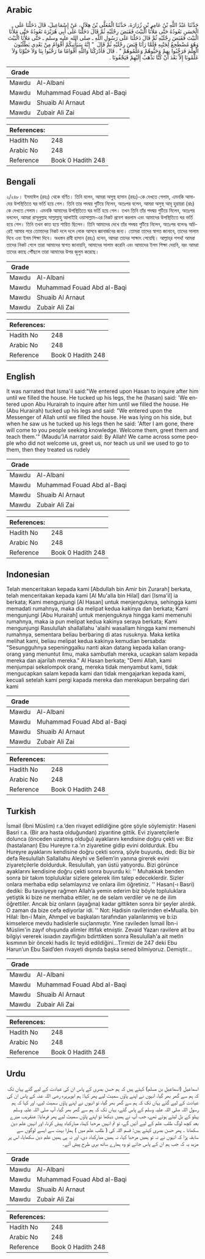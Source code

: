 ## Arabic


<div dir="rtl" lang="ar" style={{fontSize:'larger',backgroundColor:'#f8f9fa',padding:20}}>
حَدَّثَنَا عَبْدُ اللَّهِ بْنُ عَامِرِ بْنِ زُرَارَةَ، حَدَّثَنَا الْمُعَلَّى بْنُ هِلاَلٍ، عَنْ إِسْمَاعِيلَ، قَالَ دَخَلْنَا عَلَى الْحَسَنِ نَعُودُهُ حَتَّى مَلأْنَا الْبَيْتَ فَقَبَضَ رِجْلَيْهِ ثُمَّ قَالَ دَخَلْنَا عَلَى أَبِي هُرَيْرَةَ نَعُودُهُ حَتَّى مَلأْنَا الْبَيْتَ فَقَبَضَ رِجْلَيْهِ ثُمَّ قَالَ دَخَلْنَا عَلَى رَسُولِ اللَّهِ ـ صلى الله عليه وسلم ـ حَتَّى مَلأْنَا الْبَيْتَ وَهُوَ مُضْطَجِعٌ لِجَنْبِهِ فَلَمَّا رَآنَا قَبَضَ رِجْلَيْهِ ثُمَّ قَالَ ‏ "‏ إِنَّهُ سَيَأْتِيكُمْ أَقْوَامٌ مِنْ بَعْدِي يَطْلُبُونَ الْعِلْمَ فَرَحِّبُوا بِهِمْ وَحَيُّوهُمْ وَعَلِّمُوهُمْ ‏"‏ ‏.‏ قَالَ فَأَدْرَكْنَا وَاللَّهِ أَقْوَامًا مَا رَحَّبُوا بِنَا وَلاَ حَيَّوْنَا وَلاَ عَلَّمُونَا إِلاَّ بَعْدَ أَنْ كُنَّا نَذْهَبُ إِلَيْهِمْ فَيَجْفُونَا ‏.‏
</div>
<div style={{backgroundColor:'#f8f9fa',padding:20, marginBottom: 10}}><table> <thead> <tr> <th>Grade</th> <th></th> </tr> </thead> <tbody> <tr><td>Mawdu</td><td>Al-Albani</td></tr><tr><td>Mawdu</td><td>Muhammad Fouad Abd al-Baqi</td></tr><tr><td>Mawdu</td><td>Shuaib Al Arnaut</td></tr><tr><td>Mawdu</td><td>Zubair Ali Zai</td></tr></tbody></table><table> <thead> <tr> <th>References:</th> <th></th> </tr> </thead> <tbody><tr><td>Hadith No</td><td>248</td></tr><tr><td>Arabic No</td><td>248</td></tr><tr><td>Reference</td><td>Book 0 Hadith 248</td></tr></tbody></table></div>

## Bengali


<div dir="ltr" lang="bn" style={{fontSize:'larger',backgroundColor:'#f8f9fa',padding:20}}>
২/২৪৮। ইসমাঈল (রহঃ) থেকে বর্ণিত। তিনি বলেন, আমরা অসুস্থ হাসান (রহঃ)-কে দেখতে গেলাম, এমনকি আমাদের উপস্থিতিতে ঘর ভর্তি হয়ে গেল। তিনি তার পদদ্বয় গুটিয়ে নিলেন, অতঃপর বলেন, আমরা অসুস্থ আবূ হুরায়রা (রাঃ) কে দেখতে গেলাম। এমনকি আমাদের উপস্থিতিতে ঘর ভর্তি হয়ে গেল। তখন তিনি তাঁর পদদ্বয় গুটিয়ে নিলেন, অতঃপর বললেন, আমরা রাসূলুল্লাহ সাল্লাল্লাহু আলাইহি ওয়াসাল্লাম-এর নিকট প্রবেশ করলাম এবং আমাদের উপস্থিতিতে ঘর ভর্তি হয়ে গেল। তিনি তখন কাত হয়ে শায়িত ছিলেন। তিনি আমাদের দেখে তাঁর পদদ্বয় গুটিয়ে নিলেন, অতঃপর বলেনঃ অচিরেই আমার পরে তোমাদের নিকট দলে দলে লোক আসবে জ্ঞানার্জনের জন্য। তোমরা তাদের স্বাগত জানাবে, তাদের সালাম দিবে এবং ইলম শিক্ষা দিবে। অধস্তন রাবী হাসান (রহঃ) বলেন, আমরা তাদের সাক্ষাৎ পেয়েছি। আল্লাহ্‌র শপথ! আমরা তাদের নিকট গেলে তারা আমাদের স্বাগত জানায়নি, আমাদের সালাম করেনি এবং আমাদের ইলম শিক্ষা দেয়নি, বরং আমরা তাদের কাছে পৌঁছলে তারা আমাদের উপর জুলুম করেছে।
</div>
<div style={{backgroundColor:'#f8f9fa',padding:20, marginBottom: 10}}><table> <thead> <tr> <th>Grade</th> <th></th> </tr> </thead> <tbody> <tr><td>Mawdu</td><td>Al-Albani</td></tr><tr><td>Mawdu</td><td>Muhammad Fouad Abd al-Baqi</td></tr><tr><td>Mawdu</td><td>Shuaib Al Arnaut</td></tr><tr><td>Mawdu</td><td>Zubair Ali Zai</td></tr></tbody></table><table> <thead> <tr> <th>References:</th> <th></th> </tr> </thead> <tbody><tr><td>Hadith No</td><td>248</td></tr><tr><td>Arabic No</td><td>248</td></tr><tr><td>Reference</td><td>Book 0 Hadith 248</td></tr></tbody></table></div>

## English


<div dir="ltr" lang="en" style={{fontSize:'larger',backgroundColor:'#f8f9fa',padding:20}}>
It was narrated that Isma'il said:"We entered upon Hasan to inquire after him until we filled the house. He tucked up his legs, the he (hasan) said: 'We entered upon Abu Hurairah to inquire after him until we filled the house. He (Abu Hurairah) tucked up his legs and said: "We entered upon the Messenger of Allah until we filled the house. He was lying on his side, but when he saw us he tucked up his legs then he said: 'After I am gone, there will come to you people seeking knowledge. Welcome them, greet them and teach them.'" (Maudu')A narrator said: By Allah! We came across some people who did not welcome us, greet us, nor teach us unil we used to go to them, then they treated us rudely
</div>
<div style={{backgroundColor:'#f8f9fa',padding:20, marginBottom: 10}}><table> <thead> <tr> <th>Grade</th> <th></th> </tr> </thead> <tbody> <tr><td>Mawdu</td><td>Al-Albani</td></tr><tr><td>Mawdu</td><td>Muhammad Fouad Abd al-Baqi</td></tr><tr><td>Mawdu</td><td>Shuaib Al Arnaut</td></tr><tr><td>Mawdu</td><td>Zubair Ali Zai</td></tr></tbody></table><table> <thead> <tr> <th>References:</th> <th></th> </tr> </thead> <tbody><tr><td>Hadith No</td><td>248</td></tr><tr><td>Arabic No</td><td>248</td></tr><tr><td>Reference</td><td>Book 0 Hadith 248</td></tr></tbody></table></div>

## Indonesian


<div dir="ltr" lang="id" style={{fontSize:'larger',backgroundColor:'#f8f9fa',padding:20}}>
Telah menceritakan kepada kami [Abdullah bin Amir bin Zurarah] berkata, telah menceritakan kepada kami [Al Mu'alla bin Hilal] dari [Isma'il] ia berkata; Kami mengunjungi [Al Hasan] untuk menjenguknya, sehingga kami memadati rumahnya, maka dia melipat kedua kakinya dan berkata; Kami mengunjungi [Abu Hurairah] untuk menjenguknya hingga kami memenuhi rumahnya, maka ia pun melipat kedua kakinya seraya berkata; Kami mengunjungi Rasulullah shallallahu 'alaihi wasallam hingga kami memenuhi rumahnya, sementara beliau berbaring di atas rusuknya. Maka ketika melihat kami, beliau melipat kedua kakinya kemudian bersabda: "Sesungguhnya sepeninggalku nanti akan datang kepada kalian orang-orang yang menuntut ilmu, maka sambutlah mereka, ucapkan salam kepada mereka dan ajarilah mereka." Al Hasan berkata; "Demi Allah, kami menjumpai sekelompok orang, mereka tidak menyambut kami, tidak mengucapkan salam kepada kami dan tidak mengajarkan kepada kami, kecuali setelah kami pergi kapada mereka dan merekapun berpaling dari kami
</div>
<div style={{backgroundColor:'#f8f9fa',padding:20, marginBottom: 10}}><table> <thead> <tr> <th>Grade</th> <th></th> </tr> </thead> <tbody> <tr><td>Mawdu</td><td>Al-Albani</td></tr><tr><td>Mawdu</td><td>Muhammad Fouad Abd al-Baqi</td></tr><tr><td>Mawdu</td><td>Shuaib Al Arnaut</td></tr><tr><td>Mawdu</td><td>Zubair Ali Zai</td></tr></tbody></table><table> <thead> <tr> <th>References:</th> <th></th> </tr> </thead> <tbody><tr><td>Hadith No</td><td>248</td></tr><tr><td>Arabic No</td><td>248</td></tr><tr><td>Reference</td><td>Book 0 Hadith 248</td></tr></tbody></table></div>

## Turkish


<div dir="ltr" lang="tr" style={{fontSize:'larger',backgroundColor:'#f8f9fa',padding:20}}>
İsmail (İbni Müslim) r.a.’den rivayet edildiğine göre şöyle söylemiştir: Haseni Basri r.a. (Bir ara hasta olduğundan) ziyarıtine gittik. Evi ziyaretçilerle dolunca (önceden uzatmış olduğu) ayaklarını kendisine doğru çekti ve: Biz (hastalanan) Ebu Hureyre r.a.’ın ziyaretine gidip evini doldurduk. Ebu Hureyre ayaklarını kendisine doğru çekti sonra, şöyle buyurdu, dedi: Biz bir defa Resulullah Sallallahu Aleyhi ve Sellem’in yanına girerek evini ziyaretçilerle doldurduk. Resulullah, yan üstü yatıyordu. Bizi görünce ayaklarını kendisine doğru çekti sonra buyurdu ki: '' Muhakkak benden sonra bir takım topluluklar sizlere gelerek ilim talep edeceklerdir. Sizler onlara merhaba edip selamlayınız ve onlara ilim öğretiniz. '' Hasan(-ı Basri) dediki: Bu tavsiyeye rağmen Allah’a yemin ederim biz böyle topluluklara yetiştik ki bize ne merhaba ettiler, ne de selam verdiler ve ne de ilim öğrettiler. Ancak biz onların (ayağına) kadar gittikten sonra bir şeyler alırdık. O zaman da bize cefa ediyorlar idi. '' Not: Hadisin ravilerinden el•Mualla. bin Hilal: İbn-i Main, Ahmpel ve başkaları tarafından yalanlanmış ve b:izı kimselerce mevdu hadislerIe suçlanmıştır. Yine ravileden İsmail İbn-i Müslim'in zayıf ohışunda alimler ittifak etnıiştir. Zevaid Yazarı ravilere ait bu bilgiyi vererek isııadın zayıflığını bdirttikten sonra Resulullah'a ait metln kısmının bir önceki hadis ilc teyid edildiğini…Tirmizi de 247 deki Ebu Harun’un Ebu Said’den rivayeti dışında başka sened bilmiyoruz. Demiştir…
</div>
<div style={{backgroundColor:'#f8f9fa',padding:20, marginBottom: 10}}><table> <thead> <tr> <th>Grade</th> <th></th> </tr> </thead> <tbody> <tr><td>Mawdu</td><td>Al-Albani</td></tr><tr><td>Mawdu</td><td>Muhammad Fouad Abd al-Baqi</td></tr><tr><td>Mawdu</td><td>Shuaib Al Arnaut</td></tr><tr><td>Mawdu</td><td>Zubair Ali Zai</td></tr></tbody></table><table> <thead> <tr> <th>References:</th> <th></th> </tr> </thead> <tbody><tr><td>Hadith No</td><td>248</td></tr><tr><td>Arabic No</td><td>248</td></tr><tr><td>Reference</td><td>Book 0 Hadith 248</td></tr></tbody></table></div>

## Urdu


<div dir="rtl" lang="ur" style={{fontSize:'larger',backgroundColor:'#f8f9fa',padding:20}}>
اسماعیل (اسماعیل بن مسلم) کہتے ہیں کہ ہم حسن بصری کے پاس ان کی عیادت کے لیے گئے یہاں تک کہ ہم سے گھر بھر گیا، انہوں نے اپنے پاؤں سمیٹ لیے پھر کہا: ہم ابوہریرہ رضی اللہ عنہ کے پاس ان کی عیادت کے لیے گئے یہاں تک کہ ہم سے گھر بھر گیا، تو انہوں نے اپنے پاؤں سمیٹ لیے، اور کہا کہ ہم رسول اللہ صلی اللہ علیہ وسلم کے پاس گئے، یہاں تک کہ ہم سے گھر بھر گیا، آپ صلی اللہ علیہ وسلم پہلو کے بل لیٹے ہوئے تھے، جب آپ نے ہمیں دیکھا تو اپنے پاؤں سمیٹ لیے پھر فرمایا: عنقریب میرے بعد کچھ لوگ طلب علم کے لیے آئیں گے، تو تم انہیں مرحبا کہنا، مبارکباد پیش کرنا، اور انہیں علم دین سکھانا ۔ پھر حسن بصری کہتے ہیں: قسم اللہ کی ( طلب علم میں ) ہمارا بہت سے ایسے لوگوں سے سابقہ پڑا کہ انہوں نے نہ تو ہمیں مرحبا کہا، نہ ہمیں مبارکباد دی، اور نہ ہی ہمیں علم دین سکھایا، اس پر مزید یہ کہ جب ہم ان کے پاس جاتے تو وہ ہمارے ساتھ بری طرح پیش آتے۔
</div>
<div style={{backgroundColor:'#f8f9fa',padding:20, marginBottom: 10}}><table> <thead> <tr> <th>Grade</th> <th></th> </tr> </thead> <tbody> <tr><td>Mawdu</td><td>Al-Albani</td></tr><tr><td>Mawdu</td><td>Muhammad Fouad Abd al-Baqi</td></tr><tr><td>Mawdu</td><td>Shuaib Al Arnaut</td></tr><tr><td>Mawdu</td><td>Zubair Ali Zai</td></tr></tbody></table><table> <thead> <tr> <th>References:</th> <th></th> </tr> </thead> <tbody><tr><td>Hadith No</td><td>248</td></tr><tr><td>Arabic No</td><td>248</td></tr><tr><td>Reference</td><td>Book 0 Hadith 248</td></tr></tbody></table></div>